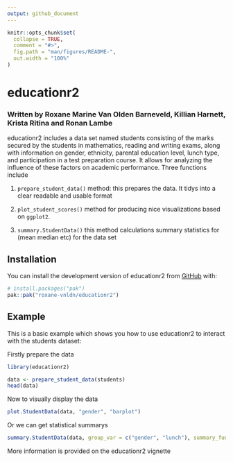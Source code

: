 ```yaml
---
output: github_document
---
```


<!-- README.md is generated from README.Rmd. Please edit that file -->

```r
knitr::opts_chunk$set(
  collapse = TRUE,
  comment = "#>",
  fig.path = "man/figures/README-",
  out.width = "100%"
)
```

# educationr2
### Written by Roxane Marine Van Olden Barneveld, Killian Harnett, Krista Ritina and Ronan Lambe

<!-- badges: start -->
<!-- badges: end -->

educationr2 includes a data set named students consisting of the marks secured by the students in mathematics, reading and writing exams, along with information on gender, ethnicity, parental education level, lunch type, and participation in a test preparation course. It allows for analyzing the influence of these factors on academic performance. Three functions include

  1. `prepare_student_data()` method: this prepares the data. It tidys into a clear readable and usable format
  
  2. `plot_student_scores()` method for producing nice visualizations based on `ggplot2`.
  
  3. `summary.StudentData()` this method calculations summary statistics for (mean median etc) for the data set 



## Installation

You can install the development version of educationr2 from [GitHub](https://github.com/) with:

``` r
# install.packages("pak")
pak::pak("roxane-vnldn/educationr2")
```

## Example

This is a basic example which shows you how to use educationr2 to interact with the students dataset:

Firstly prepare the data 
```r
library(educationr2)

data <- prepare_student_data(students)
head(data)
```

Now to visually display the data
```r

plot.StudentData(data, "gender", "barplot")
```

Or we can get statistical summarys 

```r

summary.StudentData(data, group_var = c("gender", "lunch"), summary_func = median)

```

More information is provided on the educationr2 vignette
